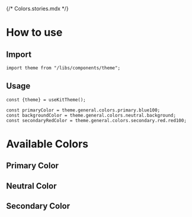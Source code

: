 {/* Colors.stories.mdx */}


<Meta title="Design System/General/Colors" />

# How to use

## Import

```tsx
import theme from "/libs/components/theme";
```

## Usage

```tsx
const {theme} = useKitTheme();

const primaryColor = theme.general.colors.primary.blue100;
const backgroundColor = theme.general.colors.neutral.background;
const secondaryRedColor = theme.general.colors.secondary.red.red100;
```

# Available Colors

## Primary Color

<ColorPalette>
    <ColorItem
        title="Actions (icons, buttons, ...)"
        subtitle=""
        colors={{
            "blue-100": KitAristidTheme.general.colors.primary.blue100,
            "blue-200": KitAristidTheme.general.colors.primary.blue200,
            "blue-300": KitAristidTheme.general.colors.primary.blue300,
            "blue-400": KitAristidTheme.general.colors.primary.blue400,
            "blue-500": KitAristidTheme.general.colors.primary.blue500,
            "blue-600": KitAristidTheme.general.colors.primary.blue600,
            "blue-700": KitAristidTheme.general.colors.primary.blue700,
        }}
    />
</ColorPalette>

## Neutral Color

<ColorPalette>
    <ColorItem
        title="Typography"
        subtitle=""
        colors={{
            black: KitAristidTheme.general.colors.neutral.typography.black,
            "black-60": KitAristidTheme.general.colors.neutral.typography.black60,
            white: KitAristidTheme.general.colors.neutral.typography.white,
        }}
    />
    <ColorItem
        title="Background"
        subtitle=""
        colors={{
            "light-grey": KitAristidTheme.general.colors.neutral.background,
        }}
    />
    <ColorItem
        title="Border"
        subtitle=""
        colors={{
            "blue-200": KitAristidTheme.general.colors.neutral.border,
        }}
    />
    <ColorItem
        title="Gray"
        subtitle=""
        colors={{
            "gray-100": KitAristidTheme.general.colors.neutral.gray.gray100,
            "gray-200": KitAristidTheme.general.colors.neutral.gray.gray200,
            "gray-300": KitAristidTheme.general.colors.neutral.gray.gray300,
            "gray-400": KitAristidTheme.general.colors.neutral.gray.gray400,
            "gray-500": KitAristidTheme.general.colors.neutral.gray.gray500,
            "gray-600": KitAristidTheme.general.colors.neutral.gray.gray600,
            "gray-700": KitAristidTheme.general.colors.neutral.gray.gray700,
        }}
    />
</ColorPalette>

## Secondary Color

<ColorPalette>
    <ColorItem
        title="Medium grey"
        subtitle=""
        colors={{
            "medium-grey-100": KitAristidTheme.general.colors.secondary.mediumGrey.mediumGrey100,
            "medium-grey-200": KitAristidTheme.general.colors.secondary.mediumGrey.mediumGrey200,
            "medium-grey-300": KitAristidTheme.general.colors.secondary.mediumGrey.mediumGrey300,
            "medium-grey-400": KitAristidTheme.general.colors.secondary.mediumGrey.mediumGrey400,
            "medium-grey-500": KitAristidTheme.general.colors.secondary.mediumGrey.mediumGrey500,
            "medium-grey-600": KitAristidTheme.general.colors.secondary.mediumGrey.mediumGrey600,
            "medium-grey-700": KitAristidTheme.general.colors.secondary.mediumGrey.mediumGrey700,
        }}
    />
</ColorPalette>

<ColorPalette>
    <ColorItem
        title="Yellow"
        subtitle=""
        colors={{
            "yellow-100": KitAristidTheme.general.colors.secondary.yellow.yellow100,
            "yellow-200": KitAristidTheme.general.colors.secondary.yellow.yellow200,
            "yellow-300": KitAristidTheme.general.colors.secondary.yellow.yellow300,
            "yellow-400": KitAristidTheme.general.colors.secondary.yellow.yellow400,
            "yellow-500": KitAristidTheme.general.colors.secondary.yellow.yellow500,
            "yellow-600": KitAristidTheme.general.colors.secondary.yellow.yellow600,
            "yellow-700": KitAristidTheme.general.colors.secondary.yellow.yellow700,
        }}
    />
</ColorPalette>

<ColorPalette>
    <ColorItem
        title="Orange"
        subtitle=""
        colors={{
            "orange-100": KitAristidTheme.general.colors.secondary.orange.orange100,
            "orange-200": KitAristidTheme.general.colors.secondary.orange.orange200,
            "orange-300": KitAristidTheme.general.colors.secondary.orange.orange300,
            "orange-400": KitAristidTheme.general.colors.secondary.orange.orange400,
            "orange-500": KitAristidTheme.general.colors.secondary.orange.orange500,
            "orange-600": KitAristidTheme.general.colors.secondary.orange.orange600,
            "orange-700": KitAristidTheme.general.colors.secondary.orange.orange700,
        }}
    />
</ColorPalette>

<ColorPalette>
    <ColorItem
        title="Pink"
        subtitle=""
        colors={{
            "pink-100": KitAristidTheme.general.colors.secondary.pink.pink100,
            "pink-200": KitAristidTheme.general.colors.secondary.pink.pink200,
            "pink-300": KitAristidTheme.general.colors.secondary.pink.pink300,
            "pink-400": KitAristidTheme.general.colors.secondary.pink.pink400,
            "pink-500": KitAristidTheme.general.colors.secondary.pink.pink500,
            "pink-600": KitAristidTheme.general.colors.secondary.pink.pink600,
            "pink-700": KitAristidTheme.general.colors.secondary.pink.pink700,
        }}
    />
</ColorPalette>

<ColorPalette>
    <ColorItem
        title="Red"
        subtitle=""
        colors={{
            "red-100": KitAristidTheme.general.colors.secondary.red.red100,
            "red-200": KitAristidTheme.general.colors.secondary.red.red200,
            "red-300": KitAristidTheme.general.colors.secondary.red.red300,
            "red-400": KitAristidTheme.general.colors.secondary.red.red400,
            "red-500": KitAristidTheme.general.colors.secondary.red.red500,
            "red-600": KitAristidTheme.general.colors.secondary.red.red600,
            "red-700": KitAristidTheme.general.colors.secondary.red.red700,
        }}
    />
</ColorPalette>

<ColorPalette>
    <ColorItem
        title="Blue"
        subtitle=""
        colors={{
            "blue-100": KitAristidTheme.general.colors.secondary.blue.blue100,
            "blue-200": KitAristidTheme.general.colors.secondary.blue.blue200,
            "blue-300": KitAristidTheme.general.colors.secondary.blue.blue300,
            "blue-400": KitAristidTheme.general.colors.secondary.blue.blue400,
            "blue-500": KitAristidTheme.general.colors.secondary.blue.blue500,
            "blue-600": KitAristidTheme.general.colors.secondary.blue.blue600,
            "blue-700": KitAristidTheme.general.colors.secondary.blue.blue700,
        }}
    />
</ColorPalette>

<ColorPalette>
    <ColorItem
        title="Green"
        subtitle=""
        colors={{
            "green-100": KitAristidTheme.general.colors.secondary.green.green100,
            "green-200": KitAristidTheme.general.colors.secondary.green.green200,
            "green-300": KitAristidTheme.general.colors.secondary.green.green300,
            "green-400": KitAristidTheme.general.colors.secondary.green.green400,
            "green-500": KitAristidTheme.general.colors.secondary.green.green500,
            "green-600": KitAristidTheme.general.colors.secondary.green.green600,
            "green-700": KitAristidTheme.general.colors.secondary.green.green700,
        }}
    />
</ColorPalette>
